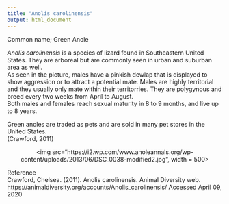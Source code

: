 ```yaml
---
title: "Anolis carolinensis"
output: html_document
---
```


Common name; Green Anole

*Anolis carolinensis* is a species of lizard found in Southeastern United States. They are arboreal but are commonly seen in urban and suburban area as well.  
As seen in the picture, males have a pinkish dewlap that is displayed to show aggression or to attract a potential mate. Males are highly territorial and they usually only mate within their territorries. They are polygynous and breed every two weeks from April to August.  
Both males and females reach sexual maturity in 8 to 9 months, and live up to 8 years.  

Green anoles are traded as pets and are sold in many pet stores in the United States.  
(Crawford, 2011)

<p align='center'>
<img src="https://i2.wp.com/www.anoleannals.org/wp-content/uploads/2013/06/DSC_0038-modified2.jpg", width = 500>
</p>

Reference  
Crawford, Chelsea. (2011). Anolis carolinensis. Animal Diversity web. https://animaldiversity.org/accounts/Anolis_carolinensis/ Accessed April 09, 2020